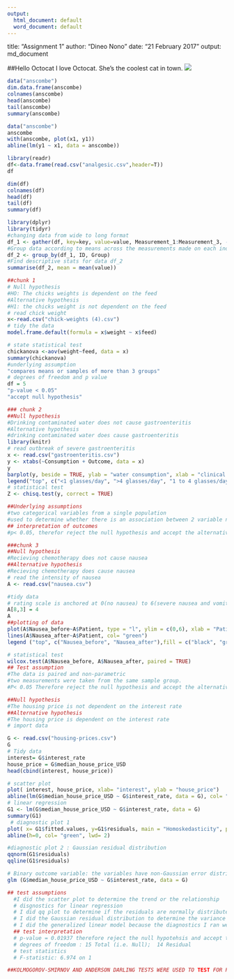 ```yaml
---
output:
  html_document: default
  word_document: default
---
```


title: "Assignment 1"
author: "Dineo Nono"
date: "21 February 2017"
output: md_document


##Hello Octocat
I love Octocat. She's the coolest cat in town.
![](https://dl.dropboxusercontent.com/u/11805474/painblogr/biostats/assignments/octocat.png)
```r
data("anscombe")
dim.data.frame(anscombe)
colnames(anscombe)
head(anscombe)
tail(anscombe)
summary(anscombe)

```
```r
data("anscombe")
anscombe
with(anscombe, plot(x1, y1))
abline(lm(y1 ~ x1, data = anscombe))
```
```r
library(readr)
df<-data.frame(read.csv("analgesic.csv",header=T))
df
```
```r
dim(df)
colnames(df)
head(df)
tail(df)
summary(df)
```
```r
library(dplyr)
library(tidyr)
#changing data from wide to long format
df_1 <- gather(df, key=key, value=value, Measurement_1:Measurement_3, -ID)
#Group data according to means across the measurements made on each individual
df_2 <- group_by(df_1, ID, Group)
#Find descriptive stats for data df_2
summarise(df_2, mean = mean(value))

```
```r
##chunk 1
# Null hypothesis
#HO: The chicks weights is dependent on the feed
#Alternative hypothesis 
#H1: the chicks weight is not dependent on the feed
# read chick weight
x<-read.csv("chick-weights (4).csv")
# tidy the data
model.frame.default(formula = x$weight ~ x$feed)

# state statistical test
chickanova <-aov(weight~feed, data = x)
summary(chickanova)
#underlying assumption
"compares means or samples of more than 3 groups"
# degrees of freedom and p value
df = 5
"p-value < 0.05"
"accept null hypothesis"
```
```r
### chunk 2
##Null hypothesis
#Drinking contaminated water does not cause gastroenteritis
#Alternative hypothesis
#drinking contaminated water does cause gastroenteritis
library(knitr)
# read outbreak of severe gastroenteritis
x <- read.csv("gastroenteritis.csv")
y <- xtabs(~Consumption + Outcome, data = x)
y
barplot(y, beside = TRUE, ylab = "water consumption", xlab = "clinical presentation",main = "Investigation of gastroenteritis outbreak", col = c("yellow", "black", "red"))
legend("top", c("<1 glasses/day", ">4 glasses/day", "1 to 4 glasses/day"), fill = c("yellow", "black", "red"))
# statistical test
Z <- chisq.test(y, correct = TRUE)

##Underlying assumptions
#two categorical variables from a single population
#used to determine whether there is an association between 2 variable names 
## interpretation of outcomes
#p< 0.05, therefor reject the null hypothesis and accept the alternative hypothesis

```
```r
###chunk 3
##Null hypothesis
#Recieving chemotherapy does not cause nausea
##Alternative hypothesis
#Recieving chemotherapy does cause nausea
# read the intensity of nausea
A <- read.csv("nausea.csv")

#tidy data
# rating scale is anchored at 0(no nausea) to 6(severe nausea and vomiting) therefore change row 8 coloumn 3.
A[8,3] = 4
A
##plotting of data
plot(A$Nausea_before~A$Patient, type = "l", ylim = c(0,6), xlab = "Patients", ylab = "nausea score", main = "The intensity of nausea before and after receiving a 5ht3-receptor blocker")
lines(A$Nausea_after~A$Patient, col= "green")
legend ("top", c("Nausea_before", "Nausea_after"),fill = c("black", "green"))

# statistical test
wilcox.test(A$Nausea_before, A$Nausea_after, paired = TRUE)
## Test assumption
#The data is paired and non-parametric
#two measurements were taken from the same sample group. 
#P< 0.05 Therefore reject the null hypothesis and accept the alternative hypothesis

```
```r
##Null hypothesis
#The housing price is not dependent on the interest rate
##Alternative hypothesis
#The housing price is dependent on the interest rate
# import data

G <- read.csv("housing-prices.csv")
G
# Tidy data
interest= G$interest_rate
house_price = G$median_house_price_USD
head(cbind(interest, house_price))

# scatter plot
plot( interest, house_price, xlab= "interest", ylab = "house_price")
abline(lm(G$median_house_price_USD ~ G$interest_rate, data = G), col= "blue", lwd= 2)
# linear regression
G1 <- lm(G$median_house_price_USD ~ G$interest_rate, data = G)
summary(G1)
 # diagnostic plot 1
plot( x= G1$fitted.values, y=G1$residuals, main = "Homoskedasticity", pch = 19, col= "blue")
abline(h=0, col= "green", lwd= 2)

#diagnostic plot 2 : Gaussian residual distribution
qqnorm(G1$residuals)
qqline(G1$residuals)

# Binary outcome variable: the variables have non-Gaussian error distribution
glm (G$median_house_price_USD ~ G$interest_rate, data = G)

## test assumptions
  #I did the scatter plot to determine the trend or the relationship
  # disgnostics for linear regression
  # I did qq plot to determine if the residuals are normally distributed 
  # I did the Gaussian residual distribution to determine the variance of the fitted values
  # I did the generalized linear model because the diagnostics I ran were not normally distributed.
  ## test interpretation
  # p-value = 0.01937 therefore reject the null hypotehsis and accept the  alternative hypothesis.
  # degrees of freedom : 15 Total (i.e. Null);  14 Residual
  # test statistics
  # F-statistic: 6.974 on 1

##KOLMOGOROV-SMIRNOV AND ANDERSON DARLING TESTS WERE USED TO TEST FOR PARAMETRIC AND NON-PARAMETRIC DATA

```